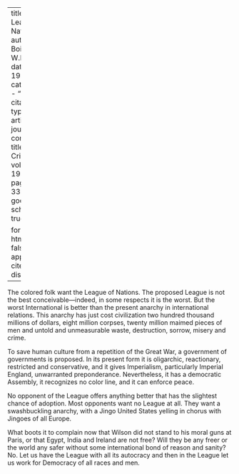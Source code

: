 
---
title: 'The League of Nations'
author: Du Bois, W.E.B.
date: May 1919
categories: 
  - ""
citation: 
  type: article-journal
  container-title: The Crisis
  volume: 19
  issue: 1
  page: 336-337
google-scholar: true

format:
  html:
    toc: false
    appendix-cite-as: display
---


The colored folk want the League of Nations. The proposed League is not the best conceivable---indeed, in some respects it is the worst. But the worst International is better than the present anarchy in international relations. This anarchy has just cost civilization two hundred thousand millions of dollars, eight million corpses, twenty million maimed pieces of men and untold and unmeasurable waste, destruction, sorrow, misery and crime.

To save human culture from a repetition of the Great War, a government of governments is proposed. In its present form it is oligarchic, reactionary, restricted and conservative, and it gives Imperialism, particularly Imperial England, unwarranted preponderance. Nevertheless, it has a democratic Assembly, it recognizes no color line, and it can enforce peace.

No opponent of the League offers anything better that has the slightest chance of adoption. Most opponents want no League at all. They want a swashbuckling anarchy, with a Jingo United States yelling in chorus with Jingoes of all Europe.

What boots it to complain now that Wilson did not stand to his moral guns at Paris, or that Egypt, India and Ireland are not free? Will they be any freer or the world any safer without some international bond of reason and sanity? No. Let us have the League with all its autocracy and then in the League let us work for Democracy of all races and men.

